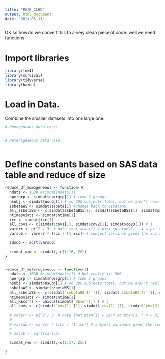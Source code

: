 ```yaml
---
title: "REFE_CLBD"
output: html_document
date: '2023-05-11'
---
```



OK so how do we convert this to a very clean piece of code. well we need functions

# Import libraries

```r
library(lme4)
library(survival)
library(tidyverse)
library(haven)

```

# Load in Data. 

Combine the smaller datasets into one large one:

```r

# Homogeneous data case:


# Heterogeneous data case:



```


# Define constants based on SAS data table and reduce df size

```r

reduce_df_homogeneous <- function(){
  ndats <- 1000 #simdat$ndats[1]
  npergrp <- simdat$npergrp[1] # then 2 groups
  nsubj <- simdat$nsubj[1] # so 200 subjects total, but we aren't really using/dividing the groups here
  ssbetaWS <- simdat$ssbeta[1] #change back to ssbetaWS
  all_ssbetaBS <- c(simdat$ssbetaBS1[1], simdat$ssbetaBS2[1], simdat$ssbetaBS3[1]) # k
  ntimepoints <- simdat$ntime[1]
  icc <- simdat$icc[1]
  all_covs <- c(simdat$cov1[1], simdat$cov2[1], simdat$cov3[1]) # j
  varerr <- pi^2 / 3  # note that atan(1) = pi/4 so atan(1) * 4 = pi. varerr = (atan(1) * 4)**2 / 3
  varsub <- varerr * (icc / (1-icc)) # subject variance given the icc and error variance (sigma squared v given icc and sigma squared e).
  
  sdsub <- sqrt(varsub)
  
  simdat_new <- simdat[,-c(1:16, 20)]
}


reduce_df_heterogeneous <- function(){
  ndats <- 1000 #simdat$ndats[1] # but really its 500
  npergrp <- simdat$npergrp[1] # then 2 groups
  nsubj <- simdat$nsubj[1] # so 200 subjects total, but we aren't really using/dividing the groups here
  ssbetaWS <- simdat$ssbetaWS[1]
  all_ssbetaBS <- c(simdat$`ssbetaBS[1]`[1], simdat$`ssbetaBS[2]`[1], simdat$`ssbetaBS[3]`[1]) # k
  ntimepoints <- simdat$ntime[1]
  all_REcorrs <- unique(simdat$`REcorr[j]`) # j
  all_covs <- c(simdat$`cov[1]`[1], simdat$`cov[2]`[1], simdat$`cov[3]`[1]) # c
  
  # varerr <- pi^2 / 3  # note that atan(1) = pi/4 so atan(1) * 4 = pi. varerr = (atan(1) * 4)**2 / 3
  # 
  # varsub <- varerr * (icc / (1-icc)) # subject variance given the icc and error variance (sigma squared v given icc and sigma squared e).
  # 
  # sdsub <- sqrt(varsub)
  
  simdat_new <- simdat[,-c(1:17, 25)]
  
}

```



```r



```


```r



```


```r



```

```r



```

